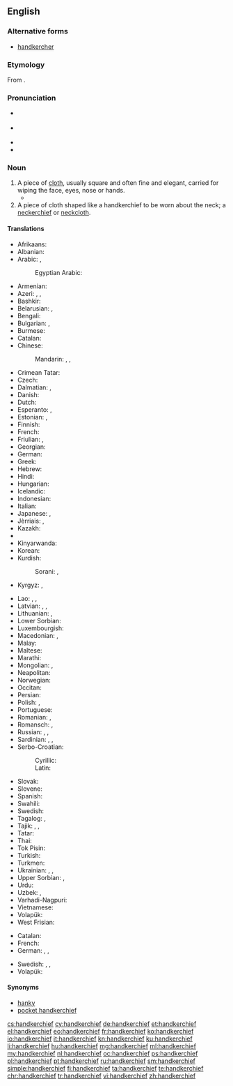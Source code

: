 ==English==
{{wikipedia}}

===Alternative forms===
* [[handkercher]] {{qualifier|obsolete}}

===Etymology===
From {{compound|hand|kerchief}}.

===Pronunciation===
* {{a|UK}} {{IPA|/ˈhaŋkətʃiːf/|/ˈhaŋkətʃɪf/}}
* {{a|US}} {{IPA|/ˈhæŋkɚtʃɪf/}}
* {{audio|En-us-handkerchief.ogg|Audio (US)}}
* {{audio|En-uk-handkerchief.ogg|Audio (UK)}}

===Noun===
{{en-noun}}

# A piece of [[cloth]], usually square and often fine and elegant, carried for wiping the face, eyes, nose or hands.
#* {{quote-book|year=1913|author=[[w:Robert Barr (writer)|Robert Barr]]
|title=Lord Stranleigh Abroad
|chapter=5|url=http://openlibrary.org/works/OL1796924W
|passage=Mr. Banks’ panama hat was in one hand, while the other drew a '''handkerchief''' across his perspiring brow.}}
# A piece of cloth shaped like a handkerchief to be worn about the neck; a [[neckerchief]] or [[neckcloth]].

====Translations====
{{trans-top|cloth for wiping the face, eyes, nose or hands}}
* Afrikaans: {{t|af|sakdoek}}
* Albanian: {{t|sq|shami|f}}
* Arabic: {{t|ar|منديل|m|tr=mindīl|sc=Arab}}, {{t|ar|محرمة|f|tr=maḥrama|sc=Arab}}
*: Egyptian Arabic: {{t|arz|منديل|m|tr=mandīl|sc=Arab}}
* Armenian: {{t|hy|թաշկինակ|sc=Armn}}
* Azeri: {{t|az|məndil}}, {{t+|az|dəsmal}}, {{t|az|cib dəsmalı}}
* Bashkir: {{t|ba|ҡулъяулыҡ}}
* Belarusian: {{t|be|насо́ўка|f|sc=Cyrl}}, {{t|be|насава́я ху́стачка|sc=Cyrl}}
* Bengali: {{t|bn|রুমাল|tr=rumal|sc=Beng}}
* Bulgarian: {{t|bg|но́сна къ̀рпа|f|sc=Cyrl}}, {{t|bg|къ̀рпичка|f|sc=Cyrl}}
* Burmese: {{t+|my|လက်ကိုင်ပဝါ|tr=le' kain pawa|sc=Mymr}}
* Catalan: {{t+|ca|mocador|m}}
* Chinese:
*: Mandarin: {{t+|cmn|手帕|tr=shǒupà|sc=Hani}}, {{t+|cmn|手絹|sc=Hani}}, {{t|cmn|手绢|tr=shǒujuàn|sc=Hani}}
* Crimean Tatar: {{t|crh|yavluq}}
* Czech: {{t+|cs|kapesník|m}}
* Dalmatian: {{t|dlm|fazuol|m}}, {{t|dlm|sedarul|m}}
* Danish: {{t|da|lommetørklæde}}
* Dutch: {{t+|nl|zakdoek|m}}
* Esperanto: {{t|eo|naztuko}}, {{t|eo|poŝtuko}}
* Estonian: {{t|et|taskurätik}}, {{t|et|taskurätt}}
* Finnish: {{t+|fi|nenäliina}}
* French: {{t+|fr|mouchoir|m}}
* Friulian: {{t|fur|fačolet}}, {{t|fur|smočhìt}}
* Georgian: {{t|ka|ცხვირსახოცი|sc=Geor}}
* German: {{t+|de|Taschentuch|m}}
* Greek: {{t+|el|μαντήλι|n|tr=mantíli|sc=Grek}}
* Hebrew: {{t+|he|מִמחָטָה|sc=Hebr}}
* Hindi: {{t|hi|रूमाल|m|tr=rūmāl|sc=Deva}}
* Hungarian: {{t+|hu|zsebkendő}}
* Icelandic: {{t+|is|vasaklútur}}
* Indonesian: {{t+|id|saputangan}}
* Italian: {{t+|it|fazzoletto|m}}
* Japanese: {{t|ja|ハンカチ|tr=hankachi}}, {{t|ja|ハンカチーフ|tr=hankachīfu}}
* Jèrriais: {{t|roa-jer|mouoché|m}}, {{t|roa-jer|torche-nez|m}}
* Kazakh: {{t|kk|қол орамал|sc=Cyrl}}
* {{trreq|Khmer}}
* Kinyarwanda: {{t|rw|umushwara}}
* Korean: {{t+|ko|손수건|tr=sonsugeon|sc=Kore}}
* Kurdish:
*: Sorani: {{t|ku|ده‌سه‌سڕ|sc=ku-Arab}}, {{t|ku|ده‌سته‌سڕ|sc=ku-Arab}}
* Kyrgyz: {{t|ky|бет аарчы|sc=Cyrl}}, {{t|ky|бет аарчу жоолук|sc=Cyrl}}
{{trans-mid}}
* Lao: {{t|lo|ມົນ|tr=món|sc=Laoo}}, {{t|lo|ຜ້າເຊັດໜ້າ|tr=pʰȁː sēt nȁː|sc=Laoo}}, {{t|lo|ຜ້າແພມົນ|tr=pʰȁːpʰɛ́ː món|sc=Laoo}}
* Latvian: {{t|lv|kabatlakats|m}}, {{t|lv|kabatlakatiņš|m}}, {{t|lv|mutautiņš|m}}
* Lithuanian: {{t|lt|nosinė|f}}, {{t|lt|nosinaitė|f}}
* Lower Sorbian: {{t|dsb|šantk|m}}
* Luxembourgish: {{t|lb|Nuesnappech}}
* Macedonian: {{t|mk|ша́мивче|n}}, {{t|mk|ма́рамче|n}}
* Malay: {{t|ms|sapu tangan}}
* Maltese: {{t|mt|maktur|m}}
* Marathi: {{t|mr|रुमाल|m|tr=rumaal|sc=Deva}}
* Mongolian: {{t|mn|нусны алчуур|sc=Cyrl}}, {{t|mn|гурвалжин алчуур|sc=Cyrl}}
* Neapolitan: {{t|nap|maccaturo|m}}
* Norwegian: {{t|no|snørrfille}}
* Occitan: {{t+|oc|mocador|m}}
* Persian: {{t+|fa|دستمال|tr=dastmâl|sc=fa-Arab}}
* Polish: {{t|pl|chusteczka do nosa|f}}, {{t+|pl|chusteczka|f}}
* Portuguese: {{t+|pt|lenço|m}}
* Romanian: {{t+|ro|batistă|f}}, {{t|ro|năframă|f}}
* Romansch: {{t|rm|faziel|m}}, {{t|rm|fazielet|m}}
* Russian: {{t+|ru|носово́й плато́к|m|sc=Cyrl}}, {{t+|ru|плато́к|m|sc=Cyrl}}, {{t+|ru|плато́чек|m|sc=Cyrl}}
* Sardinian: {{t|sc|macadori}}, {{t|sc|mucadore}}, {{t|sc|mancaloru}}
* Serbo-Croatian:
*: Cyrillic: {{t|sh|марамица|f|sc=Cyrl}}
*: Latin: {{t|sh|maramica|f|sc=Latn}}
* Slovak: {{t|sk|vreckovka|f}}
* Slovene: {{t+|sl|robec|m}}
* Spanish: {{t+|es|pañuelo|m}}
* Swahili: {{t+|sw|leso}}
* Swedish: {{t+|sv|näsduk}}
* Tagalog: {{t|tl|panyo}}, {{t|tl|panyolito}}
* Tajik: {{t|tg|дастмол|sc=Cyrl}}, {{t|tg|рӯймол|sc=Cyrl}}, {{t|tg|рӯмол|sc=Cyrl}}
* Tatar: {{t+|tt|кулъяулык|sc=Cyrl}}
* Thai: {{t|th|ผ้าเช็ดหน้า|tr=pâa chét nâa|sc=Thai}}
* Tok Pisin: {{t|tpi|hankisip}}
* Turkish: {{t+|tr|mendil}}
* Turkmen: {{t|tk|elýaglyk}}
* Ukrainian: {{t|uk|носова́ ху́стка|f|sc=Cyrl}}, {{t|uk|ху́стка|f|sc=Cyrl}}, {{t|uk|ху́сточка|f|sc=Cyrl}}
* Upper Sorbian: {{t|hsb|nósnik|m}}, {{t|hsb|šnuptichl|m}}
* Urdu: {{t|ur|رومال|m|tr=rūmāl|sc=ur-Arab}}
* Uzbek: {{t|uz|dastroʻmol}}, {{t|uz|roʻmolcha}}
* Varhadi-Nagpuri: {{t|vah|दस्ती}}
* Vietnamese: {{t+|vi|khăn tay}}
* Volapük: {{t+|vo|pokasärvätül}}
* West Frisian: {{t|fy|bûsdoek}}
{{trans-bottom}}

{{trans-top|cloth to be worn about the neck}}
* Catalan: {{t+|ca|mocador|m}}
* French: {{t+|fr|foulard|m}}
* German: {{t+|de|Halstuch|n}}, {{qualifier|silk}} {{t|de|Seidenhalstuch|n}}, {{t|de|Nickituch|n}}
{{trans-mid}}
* Swedish: {{t|sv|snusnäsduk|c}}, {{t+|sv|sjal|c}}, {{t+|sv|halsduk|c}}
* Volapük: {{t+|vo|tanod}}
{{trans-bottom}}

====Synonyms====
* [[hanky]]
* [[pocket handkerchief]]

[[cs:handkerchief]]
[[cy:handkerchief]]
[[de:handkerchief]]
[[et:handkerchief]]
[[el:handkerchief]]
[[eo:handkerchief]]
[[fr:handkerchief]]
[[ko:handkerchief]]
[[io:handkerchief]]
[[it:handkerchief]]
[[kn:handkerchief]]
[[ku:handkerchief]]
[[li:handkerchief]]
[[hu:handkerchief]]
[[mg:handkerchief]]
[[ml:handkerchief]]
[[my:handkerchief]]
[[nl:handkerchief]]
[[oc:handkerchief]]
[[ps:handkerchief]]
[[pl:handkerchief]]
[[pt:handkerchief]]
[[ru:handkerchief]]
[[sm:handkerchief]]
[[simple:handkerchief]]
[[fi:handkerchief]]
[[ta:handkerchief]]
[[te:handkerchief]]
[[chr:handkerchief]]
[[tr:handkerchief]]
[[vi:handkerchief]]
[[zh:handkerchief]]
